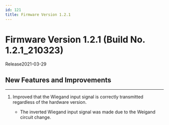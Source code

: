```yaml
---
id: 121
title: Firmware Version 1.2.1
---
```


# Firmware Version 1.2.1 (Build No. 1.2.1_210323)

Release<Separator/>2021-03-29


## New Features and Improvements

---

1. Improved that the Wiegand input signal is correctly transmitted regardless of the hardware version.

    - The inverted Wiegand input signal was made due to the Weigand circuit change.
